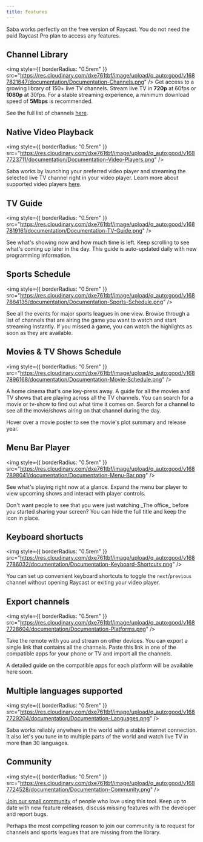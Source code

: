 ```yaml
---
title: Features
---
```


<Note>
  Saba works perfectly on the free version of Raycast. You do not need the paid
  Raycast Pro plan to access any features.
</Note>

## Channel Library

<img
  style={{ borderRadius: "0.5rem" }}
  src="https://res.cloudinary.com/dxe761tbf/image/upload/q_auto:good/v1687821647/documentation/Documentation-Channels.png"
/>
Get access to a growing library of 150+ live TV channels. Stream live TV in **720p**
at 60fps or **1080p** at 30fps. For a stable streaming experience, a minimum download
speed of **5Mbps** is recommended.

See the full list of channels [here](/guides/channels).

## Native Video Playback

<img
  style={{ borderRadius: "0.5rem" }}
  src="https://res.cloudinary.com/dxe761tbf/image/upload/q_auto:good/v1687723711/documentation/Documentation-Video-Players.png"
/>

Saba works by launching your preferred video player and streaming the selected live TV channel right in your video player.
Learn more about supported video players [here](/guides/video-players).

## TV Guide

<img
  style={{ borderRadius: "0.5rem" }}
  src="https://res.cloudinary.com/dxe761tbf/image/upload/q_auto:good/v1687819161/documentation/Documentation-TV-Guide.png"
/>

See what's showing now and how much time is left. Keep scrolling to see what's coming up later in the day.
This guide is auto-updated daily with new programming information.

## Sports Schedule

<img
  style={{ borderRadius: "0.5rem" }}
  src="https://res.cloudinary.com/dxe761tbf/image/upload/q_auto:good/v1687864135/documentation/Documentation-Sports-Schedule.png"
/>

See all the events for major sports leagues in one view. Browse through a list of channels that are airing the game you want to watch and start streaming instantly.
If you missed a game, you can watch the highlights as soon as they are available.

## Movies & TV Shows Schedule

<img
  style={{ borderRadius: "0.5rem" }}
  src="https://res.cloudinary.com/dxe761tbf/image/upload/q_auto:good/v1687896168/documentation/Documentation-Movie-Schedule.png"
/>

A home cinema that's one key-press away. A guide for all the movies and TV shows that are playing across all the TV channels.
You can search for a movie or tv-show to find out what time it comes on. Search for a channel to see all the movie/shows airing on that channel during the day.

<Tip>
  Hover over a movie poster to see the movie's plot summary and release year.
</Tip>

## Menu Bar Player

<img
  style={{ borderRadius: "0.5rem" }}
  src="https://res.cloudinary.com/dxe761tbf/image/upload/q_auto:good/v1687898041/documentation/Documentation-Menu-Bar.png"
/>

See what's playing right now at a glance. Expand the menu bar player to view upcoming shows and interact with player controls.

<Tip>
  Don't want people to see that you were just watching _The office_ before you
  started sharing your screen? You can hide the full title and keep the icon in
  place.
</Tip>

## Keyboard shortucts

<img
  style={{ borderRadius: "0.5rem" }}
  src="https://res.cloudinary.com/dxe761tbf/image/upload/q_auto:good/v1687786032/documentation/Documentation-Keyboard-Shortcuts.png"
/>

You can set up convenient keyboard shortcuts to toggle the `next`/`previous` channel without opening Raycast or exiting your video player.

## Export channels

<img
  style={{ borderRadius: "0.5rem" }}
  src="https://res.cloudinary.com/dxe761tbf/image/upload/q_auto:good/v1687728604/documentation/Documentation-Platforms.png"
/>

Take the remote with you and stream on other devices. You can export a single link that contains all the channels.
Paste this link in one of the compatible apps for your phone or TV and import all the channels.

<Info>
  A detailed guide on the compatible apps for each platform will be available
  here soon.
</Info>

## Multiple languages supported

<img
  style={{ borderRadius: "0.5rem" }}
  src="https://res.cloudinary.com/dxe761tbf/image/upload/q_auto:good/v1687729204/documentation/Documentation-Languages.png"
/>

Saba works reliably anywhere in the world with a stable internet connection. It also let's you tune in to multiple parts of the world and watch live TV in more than 30 languages.

## Community

<img
  style={{ borderRadius: "0.5rem" }}
  src="https://res.cloudinary.com/dxe761tbf/image/upload/q_auto:good/v1687724528/documentation/Documentation-Community.png"
/>

[Join our small community](https://discord.gg/34aBGqXD8N) of people who love using this tool. Keep up to date with new feature releases, discuss missing features with the developer and report bugs.

<Tip>
  Perhaps the most compelling reason to join our community is to request for
  channels and sports leagues that are missing from the library.
</Tip>
